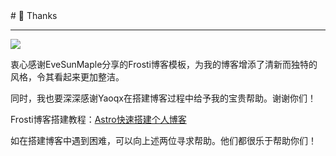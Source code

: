 
<BaseLayout title="感谢">
  <BaseCard title="Thanks">
# 🙏 Thanks

---

![](https://pic.imgdb.cn/item/66ceb657d9c307b7e93aba1c.jpg)

衷心感谢EveSunMaple分享的<a href="https://github.com/EveSunMaple/Frosti" style="text-decoration: none;">Frosti</a>博客模板，为我的博客增添了清新而独特的风格，令其看起来更加整洁。

同时，我也要深深感谢Yaoqx在搭建博客过程中给予我的宝贵帮助。谢谢你们！

<div class="alert"> Frosti博客搭建教程：<a href="https://yinph.netlify.app/blog/astro%E6%90%AD%E5%BB%BA%E4%B8%AA%E4%BA%BA%E5%8D%9A%E5%AE%A2/">Astro快速搭建个人博客</a> </div>

如在搭建博客中遇到困难，可以向上述两位寻求帮助。他们都很乐于帮助你们！

<LinkCard
  title="EveSunMaple"
  desc="一位“普通”的高中学生"
  url="https://www.saroprock.com/"
  img="https://pic.imgdb.cn/item/66cec70fd9c307b7e94f335c.jpg"
/>

<LinkCard
  title="Yaoqx"
  desc="一名喜欢躺平的初中生"
  url="https://yaoqx.netlify.app/"
  img="https://pic.imgdb.cn/item/66cec6dfd9c307b7e94f0dfe.jpg"
/>

  </BaseCard>
</BaseLayout>
